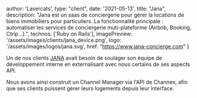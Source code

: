   author: 'Lasercats',
  type: "client",
  date: '2021-05-13',
  title: "Jana",
  description:
    "Jana est un saas de conciergerie pour gérer la locations de biens immobiliers pour particuliers. La fonctionnalité principale : automatiser les services de conciergerie muti-plateforme (Airbnb, Booking, Ctrip...).",
  technos: ['Ruby on Rails'],
  imagePreview: '/assets/images/clients/jana_device.png',
  logo: '/assets/images/logos/jana.svg',
  href: "https://www.jana-concierge.com"
}

Un de nos clients [JANA](https://www.jana-concierge.com/) avait besoin de soulager son équipe de développement interne en externalisant avec nous certains de ses aspects API.

Nous avons ainsi construit un Channel Manager via l'API de Channex, afin que ses clients puissent gérer leurs logements depuis leur interface.